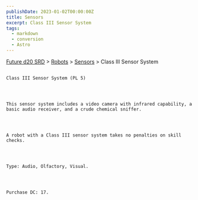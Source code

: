 ```yaml
---
publishDate: 2023-01-02T00:00:00Z
title: Sensors
excerpt: Class III Sensor System
tags:
  - markdown
  - conversion
  - Astro
---
```







[Future d20 SRD](/#futureD20)
     > [Robots](future-d20-srd-robots-index)
     > [Sensors](future-d20-srd-robots-sensors-index)
     > Class III Sensor System
    




## 
    Class III Sensor System (PL 5)
   



    This sensor system includes a video camera with infrared capability, a basic audio receiver, and a crude chemical sniffer.
   



    A robot with a Class III sensor system takes no penalties on skill checks.
   



    Type: Audio, Olfactory, Visual.
   



    Purchase DC: 17.
   





